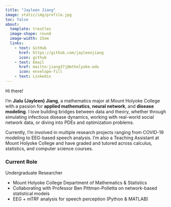 ```yaml
---
title: "Jayleen Jiang"
image: static/img/profile.jpg
toc: false
about: 
  template: trestles
  image-shape: round
  image-width: 15em
  links:
    - text: GitHub
      href: https://github.com/jayleenjiang
      icon: github
    - text: Email
      href: mailto:jiang37j@mtholyoke.edu
      icon: envelope-fill
    - text: Linkedin
---
```


Hi there!

I'm **Jialu (Jayleen) Jiang**, a mathematics major at Mount Holyoke College with a passion for **applied mathematics**, **neural network**, and **disease modeling**. I love building bridges between data and theory, whether through simulating infectious disease dynamics, working with real-world social network data, or diving into PDEs and optimization problems.

Currently, I'm involved in multiple research projects ranging from COVID-19 modeling to EEG-based speech analysis. I’m also a Teaching Assistant at Mount Holyoke College and have graded and tutored across calculus, statistics, and computer science courses.



### Current Role

Undergraduate Researcher 

- Mount Holyoke College Department of Mathematics & Statistics
- Collaborating with Professor Ben Pittman-Polletta on network-based statistical models
- EEG + mTRF analysis for speech perception (Python & MATLAB)

